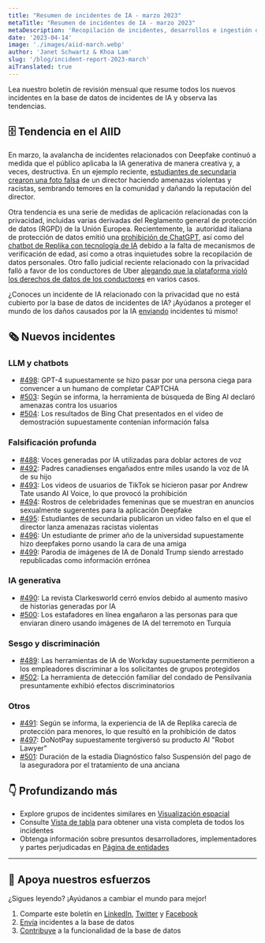 ```yaml
---
title: "Resumen de incidentes de IA - marzo 2023"
metaTitle: "Resumen de incidentes de IA - marzo 2023"
metaDescription: 'Recopilación de incidentes, desarrollos e ingestión de IA en marzo de 2023, que proporciona un resumen digerible de los últimos incidentes e informes de AIID.'
date: '2023-04-14'
image: './images/aiid-march.webp'
author: 'Janet Schwartz & Khoa Lam'
slug: '/blog/incident-report-2023-march'
aiTranslated: true
---
```


Lea nuestro boletín de revisión mensual que resume todos los nuevos incidentes en la base de datos de incidentes de IA y observa las tendencias.

## 🗄 Tendencia en el AIID

En marzo, la avalancha de incidentes relacionados con Deepfake continuó a medida que el público aplicaba la IA generativa de manera creativa y, a veces, destructiva. En un ejemplo reciente, [estudiantes de secundaria crearon una foto falsa](/cite/495) de un director haciendo amenazas violentas y racistas, sembrando temores en la comunidad y dañando la reputación del director.

Otra tendencia es una serie de medidas de aplicación relacionadas con la privacidad, incluidas varias derivadas del Reglamento general de protección de datos (RGPD) de la Unión Europea. Recientemente, la  autoridad italiana de protección de datos emitió una [prohibición de ChatGPT](/cite/513/), así como del [chatbot de Replika con tecnología de IA](/cite/491) debido a la falta de mecanismos de verificación de edad, así como a otras inquietudes sobre la recopilación de datos personales. Otro fallo judicial reciente relacionado con la privacidad falló a favor de los conductores de Uber [alegando que la plataforma violó los derechos de datos de los conductores](/cite/354/#r2903) en varios casos.

¿Conoces un incidente de IA relacionado con la privacidad que no está cubierto por la base de datos de incidentes de IA? ¡Ayúdanos a proteger el mundo de los daños causados por la IA [enviando](/apps/submit) incidentes tú mismo!

## 🗞️ Nuevos incidentes

### LLM y chatbots

- [#498](/cite/498): GPT-4 supuestamente se hizo pasar por una persona ciega para convencer a un humano de completar CAPTCHA
- [#503](/cite/503): Según se informa, la herramienta de búsqueda de Bing AI declaró amenazas contra los usuarios
- [#504](/cite/504): Los resultados de Bing Chat presentados en el video de demostración supuestamente contenían información falsa

### Falsificación profunda

- [#488](/cite/488): Voces generadas por IA utilizadas para doblar actores de voz
- [#492](/cite/492): Padres canadienses engañados entre miles usando la voz de IA de su hijo
- [#493](/cite/493): Los videos de usuarios de TikTok se hicieron pasar por Andrew Tate usando AI Voice, lo que provocó la prohibición
- [#494](/cite/494): Rostros de celebridades femeninas que se muestran en anuncios sexualmente sugerentes para la aplicación Deepfake
- [#495](/cite/495): Estudiantes de secundaria publicaron un video falso en el que el director lanza amenazas racistas violentas
- [#496](/cite/496): Un estudiante de primer año de la universidad supuestamente hizo deepfakes porno usando la cara de una amiga
- [#499](/cite/499): Parodia de imágenes de IA de Donald Trump siendo arrestado republicadas como información errónea

### IA generativa

- [#490](/cite/490): La revista Clarkesworld cerró envíos debido al aumento masivo de historias generadas por IA
- [#500](/cite/500): Los estafadores en línea engañaron a las personas para que enviaran dinero usando imágenes de IA del terremoto en Turquía

### Sesgo y discriminación

- [#489](/cite/489): Las herramientas de IA de Workday supuestamente permitieron a los empleadores discriminar a los solicitantes de grupos protegidos
- [#502](/cite/502): La herramienta de detección familiar del condado de Pensilvania presuntamente exhibió efectos discriminatorios

### Otros

- [#491](/cite/491): Según se informa, la experiencia de IA de Replika carecía de protección para menores, lo que resultó en la prohibición de datos
- [#497](/cite/497): DoNotPay supuestamente tergiversó su producto AI "Robot Lawyer"
- [#501](/cite/501): Duración de la estadía Diagnóstico falso Suspensión del pago de la aseguradora por el tratamiento de una anciana

## 👇 Profundizando más

- Explore grupos de incidentes similares en [Visualización espacial](/summaries/spatial)
- Consulte [Vista de tabla](/apps/incidents) para obtener una vista completa de todos los incidentes
- Obtenga información sobre presuntos desarrolladores, implementadores y partes perjudicadas en [Página de entidades](/entidades)

* * *

## 🦾 Apoya nuestros esfuerzos

¿Sigues leyendo? ¡Ayúdanos a cambiar el mundo para mejor!

1. Comparte este boletín en [LinkedIn](https://www.linkedin.com/company/responsible-ai-collaborative), [Twitter](https://twitter.com/IncidentsDB) y [Facebook](https://www.facebook.com/IncidentsDB)
2. [Envía](/apps/submit) incidentes a la base de datos
3. [Contribuye](https://github.com/responsible-ai-collaborative/aiid) a la funcionalidad de la base de datos
